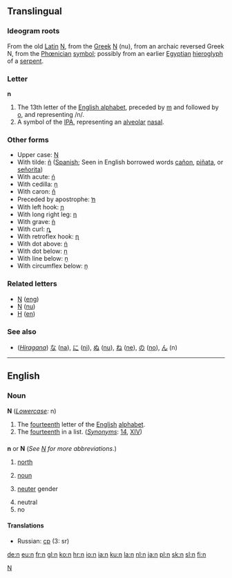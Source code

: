 ==Translingual==

===Ideogram roots===
From the old [[Latin]] [[N]], from the [[Greek]] [[Ν]] (nu), from an archaic reversed Greek N, from the [[Phœnician]] [[symbol]]; possibly from an earlier [[Egyptian]] [[hieroglyph]] of a [[serpent]].

===Letter===
'''n'''
# The 13th letter of the [[Wiktionary:About Roman script|English alphabet]], preceded by [[m]] and followed by [[o]], and representing /n/.
# A symbol of the [[IPA]], representing an [[alveolar]] [[nasal]].

===Other forms===
*Upper case: [[N]]
*With tilde: [[ñ]] ([[Spanish]]; Seen in English borrowed words [[cañon]], [[piñata]], or [[señorita]])
*With acute: [[ń]]
*With cedilla: [[ņ]]
*With caron: [[ň]]
*Preceded by apostrophe: [[ŉ]]
*With left hook: [[ɲ]]
*With long right leg: [[ƞ]]
*With grave: [[ǹ]]
*With curl: [[ȵ]]
*With retroflex hook: [[ɳ]]
*With dot above: [[ṅ]]
*With dot below: [[ṇ]]
*With line below: [[ṉ]]
*With circumflex below: [[ṋ]]

===Related letters===
*[[Ŋ]] ([[eng]])
*[[Ν]] ([[nu]])
*[[Н]] ([[en]])

===See also===
*(''[[Hiragana]]'') [[な]] ([[na]]), [[に]] ([[ni]]), [[ぬ]] ([[nu]]), [[ね]] ([[ne]]), [[の]] ([[no]]), [[ん]] (n)

----
==English==

===Noun===
'''N''' (''[[Lowercase]]:'' n)
#The [[fourteenth]] letter of the [[English]] [[alphabet]].
#The [[fourteenth]] in a list. (''[[Synonyms]]'': [[14]], [[XIV]])

==={{abbreviation}}===
'''n''' or '''N''' (''See [[N]] for more abbreviations''.)

#[[north]]
# {{grammar}} [[noun]]
# {{grammar}} [[neuter]] gender
#neutral
#no

====Translations====
*Russian: [[ср]] (3: sr)

[[Category:Latin letters|N]]

[[de:n]]
[[eu:n]]
[[fr:n]]
[[gl:n]]
[[ko:n]]
[[hr:n]]
[[io:n]]
[[ia:n]]
[[ku:n]]
[[la:n]]
[[nl:n]]
[[ja:n]]
[[pl:n]]
[[sk:n]]
[[sl:n]]
[[fi:n]]